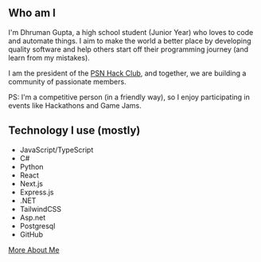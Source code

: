 ## Who am I

I'm Dhruman Gupta, a high school student (Junior Year) who loves to code and automate things. I aim to make the world a better place by developing quality software and help others start off their programming journey (and learn from my mistakes).

I am the president of the [PSN Hack Club](https://psn.hackclub.com), and together, we are building a community of passionate members.

PS: I'm a competitive person (in a friendly way), so I enjoy participating in events like Hackathons and Game Jams.

## Technology I use (mostly)

- JavaScript/TypeScript
- C#
- Python
- React
- Next.js
- Express.js
- .NET
- TailwindCSS
- Asp.net
- Postgresql
- GitHub

[More About Me](/blog/my-journey-so-far)

